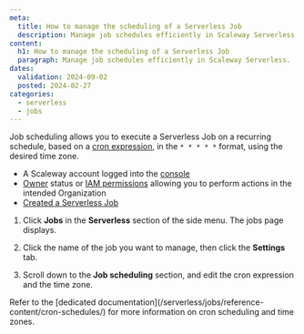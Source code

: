 ```yaml
---
meta:
  title: How to manage the scheduling of a Serverless Job
  description: Manage job schedules efficiently in Scaleway Serverless.
content:
  h1: How to manage the scheduling of a Serverless Job
  paragraph: Manage job schedules efficiently in Scaleway Serverless.
dates:
  validation: 2024-09-02
  posted: 2024-02-27
categories:
  - serverless
  - jobs
---
```


Job scheduling allows you to execute a Serverless Job on a recurring schedule, based on a [cron expression](/serverless/jobs/reference-content/cron-schedules/), in the `* * * * *` format, using the desired time zone.

<Macro id="requirements" />

- A Scaleway account logged into the [console](https://console.scaleway.com)
- [Owner](/identity-and-access-management/iam/concepts/#owner) status or [IAM permissions](/identity-and-access-management/iam/concepts/#permission) allowing you to perform actions in the intended Organization
- [Created a Serverless Job](/serverless/jobs/how-to/create-job-from-scaleway-registry/)

1. Click **Jobs** in the **Serverless** section of the side menu. The jobs page displays.

2. Click the name of the job you want to manage, then click the **Settings** tab.

3. Scroll down to the **Job scheduling** section, and edit the cron expression and the time zone.

<Message type="note">
Refer to the [dedicated documentation](/serverless/jobs/reference-content/cron-schedules/) for more information on cron scheduling and time zones.
</Message>